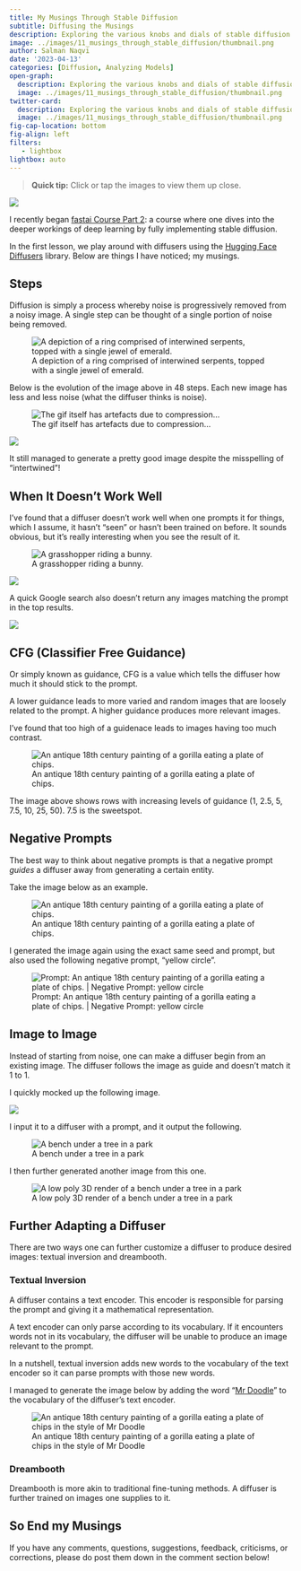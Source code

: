 ```yaml
---
title: My Musings Through Stable Diffusion
subtitle: Diffusing the Musings
description: Exploring the various knobs and dials of stable diffusion.
image: ../images/11_musings_through_stable_diffusion/thumbnail.png
author: Salman Naqvi
date: '2023-04-13'
categories: [Diffusion, Analyzing Models]
open-graph: 
  description: Exploring the various knobs and dials of stable diffusion.
  image: ../images/11_musings_through_stable_diffusion/thumbnail.png
twitter-card:
  description: Exploring the various knobs and dials of stable diffusion.
  image: ../images/11_musings_through_stable_diffusion/thumbnail.png
fig-cap-location: bottom
fig-align: left
filters:
   - lightbox
lightbox: auto
---
```


> **Quick tip:** Click or tap the images to view them up close.

![](../images/11_musings_through_stable_diffusion/thumbnail.png){fig-alt="An antique 18th century painting of a gorilla eating a plate of chips." fig-align="center"}

I recently began [fastai Course Part 2](https://course.fast.ai/Lessons/part2.html): a course where one dives into the deeper workings of deep learning by fully implementing stable diffusion.

In the first lesson, we play around with diffusers using the [Hugging Face Diffusers](https://huggingface.co/docs/diffusers/index) library. Below are things I have noticed; my musings.

## Steps

Diffusion is simply a process whereby noise is progressively removed from a noisy image. A single step can be thought of a single portion of noise being removed.

![A depiction of a ring comprised of interwined serpents, topped with a single jewel of emerald.](../images/11_musings_through_stable_diffusion/serpent_ring.png){fig-alt="A depiction of a ring comprised of interwined serpents, topped with a single jewel of emerald."}

Below is the evolution of the image above in 48 steps. Each new image has less and less noise (what the diffuser thinks is noise).

![The gif itself has artefacts due to compression...](../images/11_musings_through_stable_diffusion/serpent_ring.gif){fig-alt="A gif showing how the diffuser came to generating the image 'A depiction of a ring comprised of interwined serpents, topped with a single jewel of emerald.'"}

![](../images/11_musings_through_stable_diffusion/serpent_ring_grid.jpeg){fig-alt="This image displays all images in the gif above in a grid."}

It still managed to generate a pretty good image despite the misspelling of "intertwined"!

## When It Doesn't Work Well

I've found that a diffuser doesn't work well when one prompts it for things, which I assume, it hasn't "seen" or hasn't been trained on before. It sounds obvious, but it's really interesting when you see the result of it.

![A grasshopper riding a bunny.](../images/11_musings_through_stable_diffusion/grasshopper_and_bunny_1.png){fig-alt="A grasshopper riding a bunny."}

![](../images/11_musings_through_stable_diffusion/grasshopper_and_bunny_2.png){fig-alt="A grasshopper riding a bunny."}

A quick Google search also doesn't return any images matching the prompt in the top results.

![](../images/11_musings_through_stable_diffusion/grasshopper_and_bunny_3.png){fig-alt="A screenshot of Google Image Search results showing no picture of a grasshopper riding a bunny."}

## CFG (Classifier Free Guidance)

Or simply known as guidance, CFG is a value which tells the diffuser how much it should stick to the prompt.

A lower guidance leads to more varied and random images that are loosely related to the prompt. A higher guidance produces more relevant images.

I've found that too high of a guidenace leads to images having too much contrast.

![An antique 18th century painting of a gorilla eating a plate of chips.](../images/11_musings_through_stable_diffusion/guidance.png){fig-alt="A grid of images generated from the prompt, 'An antique 18th century painting of a gorilla eating a plate of chips.' Each rows shows images generated with increased guidance."}

The image above shows rows with increasing levels of guidance (1, 2.5, 5, 7.5, 10, 25, 50). 7.5 is the sweetspot.

## Negative Prompts

The best way to think about negative prompts is that a negative prompt _guides_ a diffuser away from generating a certain entity.

Take the image below as an example.

![An antique 18th century painting of a gorilla eating a plate of chips.](../images/11_musings_through_stable_diffusion/negative_prompt_1.png){fig-alt="Another variation generated from the prompt, 'An antique 18th century painting of a gorilla eating a plate of chips.' There is a yellow circle around the gorilla."}

I generated the image again using the exact same seed and prompt, but also used the following negative prompt, "yellow circle".

![Prompt: An antique 18th century painting of a gorilla eating a plate of chips. | Negative Prompt: yellow circle](../images/11_musings_through_stable_diffusion/negative_prompt_2.png){fig-alt="The same prompt used again, but the negative prompt now removes the yellow circle and adds a rectangular border around the gorilla."}

## Image to Image

Instead of starting from noise, one can make a diffuser begin from an existing image. The diffuser follows the image as guide and doesn't match it 1 to 1.

I quickly mocked up the following image.

![](../images/11_musings_through_stable_diffusion/img_to_img_0.png){fig-alt='Clip art of a bench and a tree behind a sky and on top of grass. There is the sun and a couple of clouds in the sky.'}

I input it to a diffuser with a prompt, and it output the following.

![A bench under a tree in a park](../images/11_musings_through_stable_diffusion/img_to_img_1.png){fig-alt='A bench under a tree in a park'}

I then further generated another image from this one.

![A low poly 3D render of a bench under a tree in a park](../images/11_musings_through_stable_diffusion/img_to_img_2.png){fig-alt='A low poly 3D render of a bench under a tree in a park'}

## Further Adapting a Diffuser

There are two ways one can further customize a diffuser to produce desired images: textual inversion and dreambooth.

### Textual Inversion

A diffuser contains a text encoder. This encoder is responsible for parsing the prompt and giving it a mathematical representation. 

A text encoder can only parse according to its vocabulary. If it encounters words not in its vocabulary, the diffuser will be unable to produce an image relevant to the prompt.

In a nutshell, textual inversion adds new words to the vocabulary of the text encoder so it can parse prompts with those new words.

I managed to generate the image below by adding the word "[Mr Doodle](https://mrdoodle.com)" to the vocabulary of the diffuser's text encoder.

![An antique 18th century painting of a gorilla eating a plate of chips in the style of Mr Doodle](../images/11_musings_through_stable_diffusion/textual_inversion.png){fig-alt="An antique 18th century painting of a gorilla eating a plate of chips in the style of Mr Doodle"}

### Dreambooth

Dreambooth is more akin to traditional fine-tuning methods. A diffuser is further trained on images one supplies to it.

## So End my Musings

If you have any comments, questions, suggestions, feedback, criticisms, or corrections, please do post them down in the comment section below!